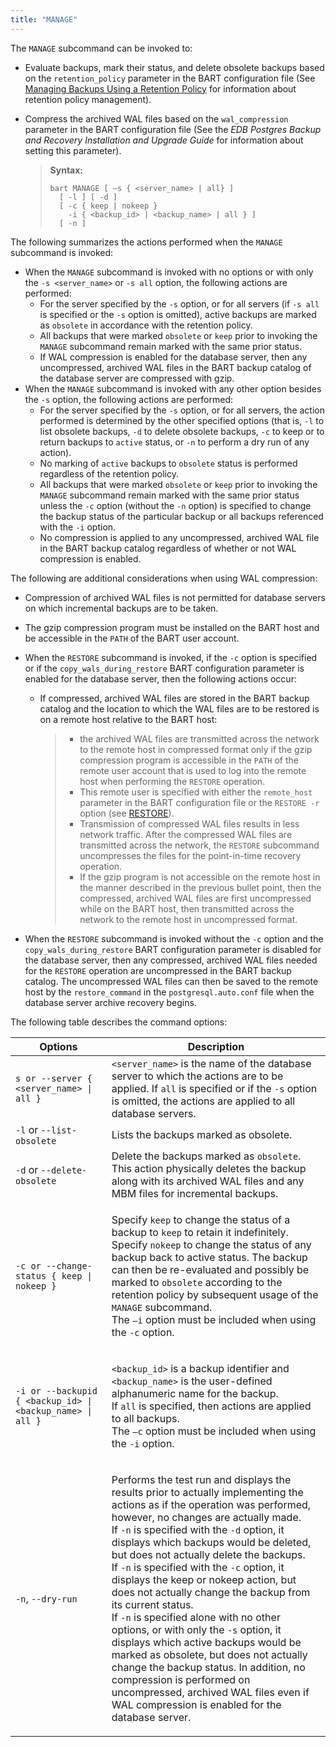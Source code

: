 ```yaml
---
title: "MANAGE"
---
```


<div id="manage" class="registered_link"></div>

The `MANAGE` subcommand can be invoked to:

-   Evaluate backups, mark their status, and delete obsolete backups based on the `retention_policy` parameter in the BART configuration file (See [Managing Backups Using a Retention Policy](../../04_using_bart/02_managing_backups_using_a_retention_policy/#managing_backups_using_a_retention_policy) for information about retention policy management).

-   Compress the archived WAL files based on the `wal_compression` parameter in the BART configuration file (See the *EDB Postgres Backup and Recovery Installation and Upgrade Guide* for information about setting this parameter).

    > **Syntax:**
    >
    > ```
    > bart MANAGE [ –s { <server_name> | all} ]
    >   [ -l ] [ -d ]
    >   [ -c { keep | nokeep }
    >     -i { <backup_id> | <backup_name> | all } ]
    >   [ -n ]
    > ```

The following summarizes the actions performed when the `MANAGE` subcommand is invoked:

-   When the `MANAGE` subcommand is invoked with no options or with only the `-s <server_name>` or `-s all` option, the following actions are performed:
    -   For the server specified by the `-s` option, or for all servers (if `-s all` is specified or the `-s` option is omitted), active backups are marked as `obsolete` in accordance with the retention policy.
    -   All backups that were marked `obsolete` or `keep` prior to invoking the `MANAGE` subcommand remain marked with the same prior status.
    -   If WAL compression is enabled for the database server, then any uncompressed, archived WAL files in the BART backup catalog of the database server are compressed with gzip.
-   When the `MANAGE` subcommand is invoked with any other option besides the `-s` option, the following actions are performed:
    -   For the server specified by the `-s` option, or for all servers, the action performed is determined by the other specified options (that is, `-l` to list obsolete backups, `-d` to delete obsolete backups, `-c` to keep or to return backups to `active` status, or `-n` to perform a dry run of any action).
    -   No marking of `active` backups to `obsolete` status is performed regardless of the retention policy.
    -   All backups that were marked `obsolete` or `keep` prior to invoking the `MANAGE` subcommand remain marked with the same prior status unless the `-c` option (without the `-n` option) is specified to change the backup status of the particular backup or all backups referenced with the `-i` option.
    -   No compression is applied to any uncompressed, archived WAL file in the BART backup catalog regardless of whether or not WAL compression is enabled.

The following are additional considerations when using WAL compression:

-   Compression of archived WAL files is not permitted for database servers on which incremental backups are to be taken.
-   The gzip compression program must be installed on the BART host and be accessible in the `PATH` of the BART user account.
-   When the `RESTORE` subcommand is invoked, if the `-c` option is specified or if the `copy_wals_during_restore` BART configuration parameter is enabled for the database server, then the following actions occur:

    -   If compressed, archived WAL files are stored in the BART backup catalog and the location to which the WAL files are to be restored is on a remote host relative to the BART host:

        > -   the archived WAL files are transmitted across the network to the remote host in compressed format only if the gzip compression program is accessible in the `PATH` of the remote user account that is used to log into the remote host when performing the `RESTORE` operation.
        > -   This remote user is specified with either the `remote_host` parameter in the BART configuration file or the `RESTORE -r` option (see [RESTORE](../../04_using_bart/03_basic_bart_subcommand_usage/#restore)).
        > -   Transmission of compressed WAL files results in less network traffic. After the compressed WAL files are transmitted across the network, the `RESTORE` subcommand uncompresses the files for the point-in-time recovery operation.
        > -   If the gzip program is not accessible on the remote host in the manner described in the previous bullet point, then the compressed, archived WAL files are first uncompressed while on the BART host, then transmitted across the network to the remote host in uncompressed format.
-   When the `RESTORE` subcommand is invoked without the `-c` option and the `copy_wals_during_restore` BART configuration parameter is disabled for the database server, then any compressed, archived WAL files needed for the `RESTORE` operation are uncompressed in the BART backup catalog. The uncompressed WAL files can then be saved to the remote host by the `restore_command` in the `postgresql.auto.conf` file when the database server archive recovery begins.

The following table describes the command options:

<table><thead><tr class="header"><th>Options</th><th>Description</th></tr></thead><tbody><tr class="odd"><td><code>s or --server &#123; &lt;server_name&gt; | all &#125;</code></td><td><code>&lt;server_name&gt;</code> is the name of the database server to which the actions are to be applied. If <code>all</code> is specified or if the <code>-s</code> option is omitted, the actions are applied to all database servers.</td></tr><tr class="even"><td><code>-l</code> or <code>--list-obsolete</code></td><td>Lists the backups marked as obsolete.</td></tr><tr class="odd"><td><code>-d</code> or <code>--delete-obsolete</code></td><td>Delete the backups marked as <code>obsolete</code>. This action physically deletes the backup along with its archived WAL files and any MBM files for incremental backups.</td></tr><tr class="even"><td><code>-c or --change-status &#123; keep | nokeep &#125;</code></td><td><p>Specify <code>keep</code> to change the status of a backup to <code>keep</code> to retain it indefinitely.<br />
Specify <code>nokeep</code> to change the status of any backup back to active status. The backup can then be re-evaluated and possibly be marked to <code>obsolete</code> according to the retention policy by subsequent usage of the <code>MANAGE</code> subcommand.<br />
The <code>–i</code> option must be included when using the <code>-c</code> option.</p></td></tr><tr class="odd"><td><code>-i or --backupid &#123; &lt;backup_id&gt; | &lt;backup_name&gt; | all &#125;</code></td><td><p><code>&lt;backup_id&gt;</code> is a backup identifier and <code>&lt;backup_name&gt;</code> is the user-defined alphanumeric name for the backup.<br />
If <code>all</code> is specified, then actions are applied to all backups.<br />
The <code>–c</code> option must be included when using the <code>-i</code> option.</p></td></tr><tr class="even"><td><code>-n</code>, <code>--dry-run</code></td><td><p>Performs the test run and displays the results prior to actually implementing the actions as if the operation was performed, however, no changes are actually made.<br />
If <code>-n</code> is specified with the <code>-d</code> option, it displays which backups would be deleted, but does not actually delete the backups.<br />
If <code>-n</code> is specified with the <code>-c</code> option, it displays the keep or nokeep action, but does not actually change the backup from its current status.<br />
If <code>-n</code> is specified alone with no other options, or with only the <code>-s</code> option, it displays which active backups would be marked as obsolete, but does not actually change the backup status. In addition, no compression is performed on uncompressed, archived WAL files even if WAL compression is enabled for the database server.</p></td></tr></tbody></table>
